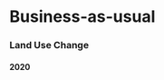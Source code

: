 # Business-as-usual

:::::::: {.row .lulc}
### Land Use Change

::::::: {.panel-tabset group="dimension"}
#### 2020

::: {.card expandable="true"}
<!-- Map -->

```{=html}
<div class="map-container" id="bau2020">
  <canvas style="width:100%; height:100%; display:block;"></canvas>
  <div class="zoom">
    <button class="out">-</button>
    <button class="in">+</button>
  </div>
</div>

<script>
document.addEventListener('DOMContentLoaded', function() {
  createInteractiveMap('bau2020', '../../img/lulc.png', 'en'); // 'en' for English, 'de' for German
});
</script>
```
:::

::: {.card expandable="true"}
<!-- Create a bar chart with plotly -->

```r
library(plotly)
library(jsonlite)
library(dplyr)

# load json file of perc area
lulc_2020 <- fromJSON("outputs/data/lulc-2020-perc_area.json", flatten = TRUE)

# convert to DF
lulc_2020_df <- data.frame(
  class = unlist(lulc_2020),
  perc_area = as.numeric(names(lulc_2020))
)
row.names(lulc_2020_df) <- NULL

# colour palette
LULC_pal <- list("Urban/amenities" = '#a8aba5', #Urban
            "Static" = "#d1d3cf", #static
            "Open Forest" = "#97d1d5", #Open forest
            "Closed forest" = "#29898f", #closed forest
            "Overgrown/shrubland" = "#bb8a75", #Shrubland
            "Intensive agriculture" =  "#f59f78", #Intensive agriculture
            "Alpine pastures" = "#6ca147", #Alpine pastures
            "Grassland or meadows" = "#c4e0a1", #Grassland
            "Permanent crops" = "#DDCC66", #Permanet crops
            "Glacier" = "#d5f1ff",
            "River" = "#93d0ee",
            "Lake" = "#93d0ee")

#add the colours and clean names to the df in the current order
lulc_2020_df$color <- unlist(LULC_pal)
lulc_2020_df$clean_class <- names(LULC_pal)

# create the plotly bar chart with no labels on the bars and no x axis title or main title
p <- plot_ly(lulc_2020_df, 
             x = ~clean_class, 
             y = ~perc_area, 
             type = 'bar',
             marker = list(color = ~color),
             text = ~paste0(round(perc_area, 2), '%'),
             textposition = 'none') %>%
  layout(
    title = list(text = "% Area of Land Use Classes in 2020"),  
    xaxis = list(title = ""), # remove x-axis title
    yaxis = list(title = "Percentage Area (%)", range = c(0, 100)),
    showlegend = FALSE,
    margin = list(b = 150)      # keep space for long x labels
  )%>%
  config(displayModeBar = FALSE) 
p

```
:::

#### 2060

::: {.card expandable="true"}
<!-- Map -->

```{=html}
<div class="map-container" id="bau2060">
  <canvas style="width:100%; height:100%; display:block;"></canvas>
  <div class="zoom">
    <button class="out">-</button>
    <button class="in">+</button>
  </div>
</div>

<script>
document.addEventListener('DOMContentLoaded', function() {
  createInteractiveMap('bau2060', '../../img/lulc.png', 'en'); // 'en' for English, 'de' for German
});
</script>
```
:::

::: {.card expandable="true"}
<!-- Create a bar chart with plotly -->

```r
library(plotly)
library(jsonlite)
library(dplyr)

# load json file of perc area
lulc_2020 <- fromJSON("outputs/data/lulc-2020-perc_area.json", flatten = TRUE)

# convert to DF
lulc_2020_df <- data.frame(
  class = unlist(lulc_2020),
  perc_area = as.numeric(names(lulc_2020))
)
row.names(lulc_2020_df) <- NULL

# colour palette
LULC_pal <- list("Urban/amenities" = '#a8aba5', #Urban
            "Static" = "#d1d3cf", #static
            "Open Forest" = "#97d1d5", #Open forest
            "Closed forest" = "#29898f", #closed forest
            "Overgrown/shrubland" = "#bb8a75", #Shrubland
            "Intensive agriculture" =  "#f59f78", #Intensive agriculture
            "Alpine pastures" = "#6ca147", #Alpine pastures
            "Grassland or meadows" = "#c4e0a1", #Grassland
            "Permanent crops" = "#DDCC66", #Permanet crops
            "Glacier" = "#d5f1ff",
            "River" = "#93d0ee",
            "Lake" = "#93d0ee")

#add the colours and clean names to the df in the current order
lulc_2020_df$color <- unlist(LULC_pal)
lulc_2020_df$clean_class <- names(LULC_pal)

# create the plotly bar chart with no labels on the bars and no x axis title or main title
p <- plot_ly(lulc_2020_df, 
             x = ~clean_class, 
             y = ~perc_area, 
             type = 'bar',
             marker = list(color = ~color),
             text = ~paste0(round(perc_area, 2), '%'),
             textposition = 'none') %>%
  layout(
    title = list(text = "% Area of Land Use Classes in 2060"),  
    xaxis = list(title = ""), # remove x-axis title
    yaxis = list(title = "Percentage Area (%)", range = c(0, 100)),
    showlegend = FALSE,
    margin = list(b = 150)      # keep space for long x labels
  )%>%
  config(displayModeBar = FALSE) 
p

```
:::

#### Change
:::::::
::::::::

------------------------------------------------------------------------

### Ecosystem Services & Biodiversity

------------------------------------------------------------------------

### Economic impacts

:::::: columns
::: {.column width="30%"}
Ecosystem services influence a wide range of economic sectors, and future changes in these services will affect the Peruvian economy. To assess this impact, we examined the relationships between 8 ecosystem services and 7 economic sectors, using data from the [ENCORE database](https://www.encorenature.org/en), which evaluates sectoral dependencies on ecosystem services. Only the sectors relevant to Peru were included.

-   The spider diagram (right) allows you to explore the overall dependencies. Click on an ecosystem service to highlight it, or double-click to remove it from the diagram.

-   The bar plots (below) provide service-specific details. Use the tabs to switch between ecosystem services, and the drop-down menu to focus on a single economic sector.\
:::

::: {.column width="70%"}
```r
#| echo: false
#| warning: false
#| fig-width: 8
#| fig-height: 8
library(dplyr)
library(tidyr)
library(plotly)
# Load ENCORE ES and economic impact for Peru DF from the data folder
peru <- read.csv("outputs/data/peru_diagram_df.csv")

peru$ISIC_cat[peru$ISIC_cat=="Public_admin"] <- "Public Administration"

# Map rating to numeric scale
rating_map <- c("VL" = 1, "L" = 2, "M" = 3, "H" = 4, "VH" = 5)

get_es_summary <- function(es_name, peru_data, all_cats) {
  rating_map <- c("VL" = 1, "L" = 2, "M" = 3, "H" = 4, "VH" = 5)
  
  peru_data %>%
    filter(Ecosystem_Service == es_name) %>%
    mutate(rating_num = rating_map[as.character(rating)]) %>%
    group_by(ISIC_cat) %>%
    summarise(max_rating = max(rating_num, na.rm = TRUE), .groups = "drop") %>%
    mutate(max_rating = ifelse(is.infinite(max_rating), NA, max_rating)) %>%
    right_join(data.frame(ISIC_cat = all_cats), by = "ISIC_cat") %>%
    mutate(max_rating = ifelse(is.na(max_rating), 0, max_rating)) %>%
    arrange(match(ISIC_cat, all_cats)) %>%
    pull(max_rating)
}

# Categories
all_cats <- c("Agriculture", "Mining", "Construction", 
              "Manufacturing", "Public Administration", "Transport", "Services")

# Select ES
selected_es <- c("Habitat_maint","Water_flow_reg", "Rec", "Poll", 
                 "Soil_ret", "Biomass", "Soil_qual", "Spirit_art")

# Collect ratings for each ES
ratings_list <- lapply(selected_es, get_es_summary, peru_data = peru, all_cats = all_cats)

# Build long-format dataframe for plotly
radar_data <- data.frame(
  ISIC_cat = rep(all_cats, times = length(selected_es)),
  Rating = unlist(ratings_list),
  ES = rep(selected_es, each = length(all_cats))
)

# Define nicer labels
es_labels <- c(
  "Habitat_maint" = "Habitat quality",
  "Poll"          = "Pollinator abundance",
  "Biomass"       = "Carbon stored in biomass",
  "Soil_qual"     = "Nutrient retention by landscape",
  "Soil_ret"      = "Sediment retention by landscape",
  "Water_flow_reg"= "Water yield",
  "Rec"           = "Recreation potential",
  "Spirit_art"    = "Emblematic species"
)

# Radar chart
p <- plot_ly(type = 'scatterpolar', mode = 'lines+markers')

for (es in selected_es) {
  df <- radar_data %>% filter(ES == es)
  p <- add_trace(
    p,
    r = df$Rating,
    theta = df$ISIC_cat,
    name = es_labels[es],
    fill = 'toself',
    hovertemplate = paste(
      "Ecosystem Service:", es, "<br>",
      "ISIC category: %{theta}<br>",
      "Rating: %{r}<extra></extra>"
    )
  )
}

p <- layout(
  p,
  polar = list(
    radialaxis = list(
      visible = TRUE,
      range = c(0, 5),
      tickvals = 0:5,
      ticktext = c("No", "VL", "L", "M", "H", "VH"),
      tickfont = list(size = 12)  # font size of radial ticks (numbers)
    ),
    angularaxis = list(
      tickfont = list(size = 10, color = "black", family = "Arial")  # category labels
    )
  ),
  showlegend = TRUE,
  legend = list(
    orientation = "h",   # horizontal legend
    x = 0.5,             # center horizontally
    y = -0.3,            # below the plot
    xanchor = "center",
    yanchor = "top",
    font = list(size = 10),
    tracegroupgap = 0,   # no gaps between items
    itemclick = "toggleothers", # optional: click hides others
    itemdoubleclick = "toggle"  # optional
  )
)

p
```
:::

::: {.panel-tabset group="dimension"}
#### Water Yield

```r
#| echo: false
#| warning: false
#| message: false
library(dplyr)
library(stringr)
library(tidyr)
library(plotly)
# Canonical levels and colors
rating_levels <- c("Very low", "Low", "Medium", "High", "Very high")
rating_colors <- c(
  "Very low"  = "#1a9850",
  "Low"       = "#91cf60",
  "Medium"    = "#ffffbf",
  "High"      = "#fc8d59",
  "Very high" = "#d73027"
)

# Pretty labels
es_labels <- c(
  "Habitat_maint" = "Habitat quality",
  "Poll"          = "Pollinator abundance",
  "Biomass"       = "Carbon stored in biomass",
  "Soil_qual"     = "Nutrient retention by landscape",
  "Soil_ret"      = "Sediment retention by landscape",
  "Water_flow_reg"= "Water yield",
  "Rec"           = "Recreation potential",
  "Spirit_art"    = "Emblematic species"
)

# Ecosystem services to plot
selected_es <- c("Habitat_maint","Water_flow_reg", "Rec", "Poll", 
                 "Soil_ret", "Biomass", "Soil_qual", "Spirit_art")

# --- helper to clean and summarise ---
clean_ES_data <- function(df, ES) {
  df %>%
    filter(Ecosystem_Service == ES, !is.na(rating)) %>%
    mutate(
      rating = as.character(rating) |> str_trim(),
      rating = dplyr::recode(rating,
                             "VL" = "Very low", "L" = "Low", "M" = "Medium",
                             "H" = "High", "VH" = "Very high",
                             .default = rating
      ),
      rating = case_when(
        str_to_lower(rating) %in% c("very low","very-low") ~ "Very low",
        str_to_lower(rating) %in% c("low")                 ~ "Low",
        str_to_lower(rating) %in% c("medium","med")        ~ "Medium",
        str_to_lower(rating) %in% c("high")                ~ "High",
        str_to_lower(rating) %in% c("very high","very-high") ~ "Very high",
        TRUE ~ rating
      ),
      rating = factor(rating, levels = rating_levels)
    ) %>%
    filter(!is.na(rating))
}

build_summary <- function(df) {
  df %>%
    mutate(rating = as.character(rating)) %>%
    group_by(rating) %>%
    summarise(
      n_classes   = n(),
      classes_list = paste(sort(ISIC_class), collapse = "<br>"),
      .groups = "drop"
    ) %>%
    tidyr::complete(
      rating = rating_levels,
      fill = list(n_classes = 0, classes_list = "")
    ) %>%
    mutate(rating = factor(rating, levels = rating_levels)) %>%
    arrange(rating)
}

# --- function to build one plot for a given ES ---
make_plot <- function(ES) {
  ES_data <- clean_ES_data(peru, ES)
  
  all_sum <- build_summary(ES_data)
  cats    <- sort(unique(ES_data$ISIC_cat))
  
  cat_summaries <- lapply(cats, function(cat) {
    df <- build_summary(filter(ES_data, ISIC_cat == cat))
    df$ISIC_cat <- cat
    df
  })
  names(cat_summaries) <- cats
  
  # base figure
  p <- plot_ly()
  
  # All categories trace
  p <- add_bars(
    p, data = all_sum,
    x = ~rating, y = ~n_classes,
    text = ~paste0(
      "Category: All<br>",
      "Rating: ", rating, "<br>",
      "# classes: ", n_classes,
      ifelse(classes_list == "", "", paste0("<br><br>", classes_list))
    ),
    hovertemplate = "%{text}<extra></extra>",
    textposition  = "none",
    marker = list(color = unname(rating_colors[as.character(all_sum$rating)])),
    name = "All categories", visible = TRUE
  )
  
  # Per-category traces
  for (cat in cats) {
    df <- cat_summaries[[cat]]
    p <- add_bars(
      p, data = df,
      x = ~rating, y = ~n_classes,
      text = ~paste0(
        "Category: ", ISIC_cat, "<br>",
        "Rating: ", rating, "<br>",
        "# classes: ", n_classes,
        ifelse(classes_list == "", "", paste0("<br><br>", classes_list))
      ),
      hovertemplate = "%{text}<extra></extra>",
      textposition  = "none",
      marker = list(color = unname(rating_colors[as.character(df$rating)])),
      name = cat, visible = FALSE
    )
  }
  
  # Visibility setup
  n_traces   <- 1 + length(cats)
  vis_all    <- c(TRUE, rep(FALSE, length(cats)))
  vis_percat <- lapply(seq_along(cats), function(i) { v <- rep(FALSE, n_traces); v[i+1] <- TRUE; v })
  
  ymax_all <- max(all_sum$n_classes, 0)
  ymax_cat <- sapply(cat_summaries, function(df) max(df$n_classes, 0))
  
  buttons <- c(
    list(list(
      method = "update",
      label  = "All categories",
      args   = list(
        list(visible = vis_all),
        list(
          title = paste("Dependency on", es_labels[ES], "— All ISIC categories"),
          yaxis = list(range = c(0, max(1, ymax_all) * 1.1))
        )
      )
    )),
    lapply(seq_along(cats), function(i) {
      list(
        method = "update",
        label  = cats[i],
        args   = list(
          list(visible = vis_percat[[i]]),
          list(
            #title = paste("Dependency on", es_labels[ES], "—", cats[i]),
            yaxis = list(range = c(0, max(1, ymax_cat[i]) * 1.1))
          )
        )
      )
    })
  )
  
  p <- layout(
    p,
    barmode = "group",
    #title   = paste("Dependency on", es_labels[ES], "— All ISIC categories"),
    xaxis   = list(title = "Dependency rating"),
    yaxis   = list(title = "Number of ISIC classes"),
    showlegend = FALSE,
    updatemenus = list(list(
      type = "dropdown", y = 1.15, x = 0, showactive = TRUE, buttons = buttons
    ))
  )
  
  if (max(all_sum$n_classes) == 0) {
    p <- p %>% layout(
      annotations = list(list(
        x = 0.5, y = 0.5, xref = "paper", yref = "paper",
        text = "No ISIC classes with non-NA ratings for this ES",
        showarrow = FALSE
      ))
    )
  }
  
  return(p)
}

# --- generate plots for all selected services ---
plots <- lapply(selected_es, make_plot)
names(plots) <- selected_es

plots[["Water_flow_reg"]]  # show water yield

```

#### Pollinator Abundance

```r
#| echo: false
#| warning: false
#| message: false
plots[["Poll"]]            # show pollinator abundance
```

#### Habitat Quality

```r
#| echo: false
#| warning: false
#| message: false
plots[["Habitat_maint"]]  # show Habitat quality 
```

#### Recreation Potential

```r
#| echo: false
#| warning: false
#| message: false
plots[["Rec"]]            # show Recreation potential
```

#### Sediment Retention

```r
#| echo: false
#| warning: false
#| message: false
plots[["Soil_ret"]]       # show Sediment retention 
```

#### Carbon Stored in Biomass

```r
#| echo: false
#| warning: false
#| message: false
plots[["Biomass"]]        # show Carbon stored in biomass
```

#### Nutrient Retention

```r
#| echo: false
#| warning: false
#| message: false
plots[["Soil_qual"]]      # show Nutrient retention
```

#### Emblematic Species

```r
#| echo: false
#| warning: false
#| message: false
plots[["Spirit_art"]]     # show Emblematic species
```
:::
::::::
